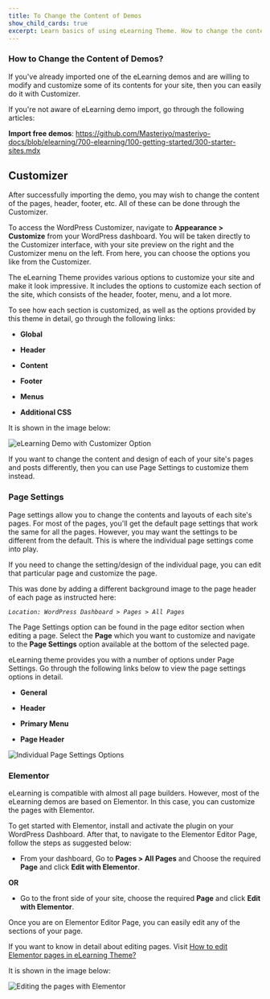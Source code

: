---
title: To Change the Content of Demos
show_child_cards: true
excerpt: Learn basics of using eLearning Theme. How to change the content of Demos.
---

### How to Change the Content of Demos? 

If you've already imported one of the eLearning demos and are willing to modify and customize some of its contents for your site, then you can easily do it with Customizer.
 
If you're not aware of eLearning demo import, go through the following articles: 

**Import free demos**: https://github.com/Masteriyo/masteriyo-docs/blob/elearning/700-elearning/100-getting-started/300-starter-sites.mdx

## Customizer

After successfully importing the demo, you may wish to change the content of the pages, header, footer, etc. All of these can be done through the Customizer.
 
To access the WordPress Customizer, navigate to **Appearance > Customize** from your WordPress dashboard. You will be taken directly to the Customizer interface, with your site preview on the right and the Customizer menu on the left. From here, you can choose the options you like from the Customizer.

The eLearning Theme provides various options to customize your site and make it look impressive. It includes the options to customize each section of the site, which consists of the header, footer, menu, and a lot more.

To see how each section is customized, as well as the options provided by this theme in detail, go through the following links:

- **Global** 

- **Header** 

- **Content** 

- **Footer** 

- **Menus** 

- **Additional CSS** 

It is shown in the image below: 

![eLearning Demo with Customizer Option](https://user-images.githubusercontent.com/109593521/183370759-51047fc6-17f2-4232-923d-f7e44353fcc7.png)

If you want to change the content and design of each of your site's pages and posts differently, then you can use Page Settings to customize them instead.

### Page Settings

Page settings allow you to change the contents and layouts of each site's pages. For most of the pages, you'll get the default page settings that work the same for all the pages. However, you may want the settings to be different from the default. This is where the individual page settings come into play. 
 
If you need to change the setting/design of the individual page, you can edit that particular page and customize the page.  
 
This was done by adding a different background image to the page header of each page as instructed here: 

*```Location: WordPress Dashboard > Pages > All Pages ```*

The Page Settings option can be found in the page editor section when editing a page. Select the **Page** which you want to customize and navigate to the **Page Settings** option available at the bottom of the selected page.

eLearning theme provides you with a number of options under Page Settings. Go through the following links below to view the page settings options in detail.

- **General** 

- **Header** 

- **Primary Menu** 

- **Page Header** 

![Individual Page Settings Options](https://user-images.githubusercontent.com/109593521/183363120-62012c5f-f0f1-4666-9a69-933b50b7e125.png)

### Elementor

eLearning is compatible with almost all page builders. However, most of the eLearning demos are based on Elementor. In this case, you can customize the pages with Elementor.

To get started with Elementor, install and activate the plugin on your WordPress Dashboard. After that, to navigate to the Elementor Editor Page, follow the steps as suggested below: 

- From your dashboard, Go to **Pages > All Pages** and Choose the required **Page** and click **Edit with Elementor**. 

**OR**

- Go to the front side of your site, choose the required **Page** and click **Edit with Elementor**.

Once you are on Elementor Editor Page, you can easily edit any of the sections of your page. 

If you want to know in detail about editing pages. Visit [How to edit Elementor pages in eLearning Theme?](https://github.com/Masteriyo/masteriyo-docs/blob/elearning/700-elearning/300-edit-elementor/100-edit-elementor-pages.mdx) 

It is shown in the image below: 

![Editing the pages with Elementor](https://user-images.githubusercontent.com/109593521/183364351-0c953d27-fb08-4718-929f-71f5a87d57a0.png)
